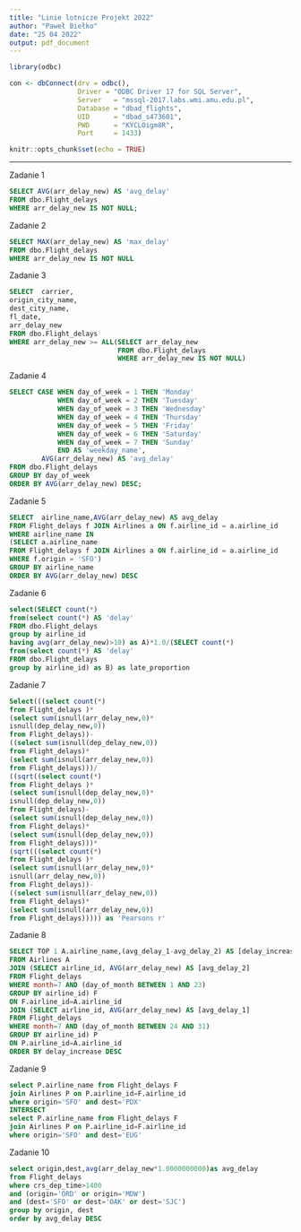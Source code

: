 ```yaml
---
title: "Linie lotnicze Projekt 2022"
author: "Paweł Biełko"
date: "25 04 2022"
output: pdf_document
---
```

```r
library(odbc)

con <- dbConnect(drv = odbc(),
                 Driver = "ODBC Driver 17 for SQL Server",
                 Server   = "mssql-2017.labs.wmi.amu.edu.pl",
                 Database = "dbad_flights",
                 UID      = "dbad_s473601",
                 PWD      = "KYCLOigm8R",
                 Port     = 1433)
```

```r
knitr::opts_chunk$set(echo = TRUE)
```

\begin{center}
Projekt nr 2 - Bazy danych - Linie lotnicze  
\end{center}
\begin{center}
Projekt przedstawiający polecenia wraz z wygenerowanymi tabelami z analizy bazy danych dotyczących opóźnień połączeń lotniczych w USA w lipcu 2017 r.
\end{center}

***

Zadanie 1   
\begin{center}Jakie było średnie opóźnienie przylotu?\end{center}  
```sql
SELECT AVG(arr_delay_new) AS 'avg_delay' 
FROM dbo.Flight_delays
WHERE arr_delay_new IS NOT NULL;
```  

Zadanie 2  
\begin{center}Jakie było maksymalne opóźnienie przylotu?\end{center} 
```sql
SELECT MAX(arr_delay_new) AS 'max_delay' 
FROM dbo.Flight_delays
WHERE arr_delay_new IS NOT NULL
``` 

Zadanie 3  
\begin{center}Który lot miał największe opóźnienie przylotu?\end{center} 
```sql
SELECT  carrier,
origin_city_name,
dest_city_name,
fl_date,
arr_delay_new
FROM dbo.Flight_delays
WHERE arr_delay_new >= ALL(SELECT arr_delay_new 
                           FROM dbo.Flight_delays
                           WHERE arr_delay_new IS NOT NULL)
```  

Zadanie 4   
\begin{center}Które dni tygodnia są najgorsze do podróżowania?\end{center} 
```sql
SELECT CASE WHEN day_of_week = 1 THEN 'Monday'
			WHEN day_of_week = 2 THEN 'Tuesday'
			WHEN day_of_week = 3 THEN 'Wednesday'
			WHEN day_of_week = 4 THEN 'Thursday'
			WHEN day_of_week = 5 THEN 'Friday'
			WHEN day_of_week = 6 THEN 'Saturday'
			WHEN day_of_week = 7 THEN 'Sunday'
			END AS 'weekday_name',
		AVG(arr_delay_new) AS 'avg_delay'
FROM dbo.Flight_delays
GROUP BY day_of_week
ORDER BY AVG(arr_delay_new) DESC;
```  

Zadanie 5   
\begin{center}Które linie lotnicze latające z San Francisco (SFO) mają najmniejsze opóźnienia przylotu?\end{center} 
```sql
SELECT  airline_name,AVG(arr_delay_new) AS avg_delay
FROM Flight_delays f JOIN Airlines a ON f.airline_id = a.airline_id
WHERE airline_name IN
(SELECT a.airline_name
FROM Flight_delays f JOIN Airlines a ON f.airline_id = a.airline_id
WHERE f.origin = 'SFO')
GROUP BY airline_name
ORDER BY AVG(arr_delay_new) DESC
```  

Zadanie 6    
\begin{center}Jaka część linii lotniczych ma regularne opóźnienia, tj. jej lot ma średnio co najmniej 10 min. opóźnienia?\end{center}
```sql
select(SELECT count(*)
from(select count(*) AS 'delay' 
FROM dbo.Flight_delays
group by airline_id
having avg(arr_delay_new)>10) as A)*1.0/(SELECT count(*)
from(select count(*) AS 'delay' 
FROM dbo.Flight_delays
group by airline_id) as B) as late_proportion
```  

Zadanie 7    
\begin{center}Jak opóźnienia wylotów wpływają na opóźnienia przylotów?\end{center}
```sql
Select(((select count(*) 
from Flight_delays )*
(select sum(isnull(arr_delay_new,0)*
isnull(dep_delay_new,0)) 
from Flight_delays))-
((select sum(isnull(dep_delay_new,0)) 
from Flight_delays)*
(select sum(isnull(arr_delay_new,0)) 
from Flight_delays)))/
((sqrt((select count(*) 
from Flight_delays )*
(select sum(isnull(dep_delay_new,0)*
isnull(dep_delay_new,0)) 
from Flight_delays)-
(select sum(isnull(dep_delay_new,0)) 
from Flight_delays)*
(select sum(isnull(dep_delay_new,0)) 
from Flight_delays)))*
(sqrt(((select count(*) 
from Flight_delays )*
(select sum(isnull(arr_delay_new,0)*
isnull(arr_delay_new,0)) 
from Flight_delays))-
((select sum(isnull(arr_delay_new,0)) 
from Flight_delays)*
(select sum(isnull(arr_delay_new,0)) 
from Flight_delays))))) as 'Pearsons r'
``` 

Zadanie 8   
\begin{center}Która linia lotnicza miała największy wzrost (różnica) średniego opóźnienia przylotów w ostatnim tygodniu miesiąca, tj. między 1-23 a 24-31 lipca?\end{center}
```sql
SELECT TOP 1 A.airline_name,(avg_delay_1-avg_delay_2) AS [delay_increase]
FROM Airlines A
JOIN (SELECT airline_id, AVG(arr_delay_new) AS [avg_delay_2]
FROM Flight_delays
WHERE month=7 AND (day_of_month BETWEEN 1 AND 23)
GROUP BY airline_id) F
ON F.airline_id=A.airline_id
JOIN (SELECT airline_id, AVG(arr_delay_new) AS [avg_delay_1]
FROM Flight_delays
WHERE month=7 AND (day_of_month BETWEEN 24 AND 31)
GROUP BY airline_id) P
ON P.airline_id=A.airline_id
ORDER BY delay_increase DESC
```  

Zadanie 9    
\begin{center}Które linie lotnicze latają zarówno na trasie SFO → PDX (Portland), jak i SFO → EUG (Eugene)?\end{center}
```sql
select P.airline_name from Flight_delays F 
join Airlines P on P.airline_id=F.airline_id
where origin='SFO' and dest='PDX'
INTERSECT
select P.airline_name from Flight_delays F 
join Airlines P on P.airline_id=F.airline_id
where origin='SFO' and dest='EUG'
```  

Zadanie 10   
\begin{center}Jak najszybciej dostać się z Chicago do Stanfordu, zakładając wylot po 14:00 czasu lokalnego?\end{center}
```sql
select origin,dest,avg(arr_delay_new*1.0000000000)as avg_delay
from Flight_delays
where crs_dep_time>1400 
and (origin='ORD' or origin='MDW')
and (dest='SFO' or dest='OAK' or dest='SJC')
group by origin, dest
order by avg_delay DESC
```  